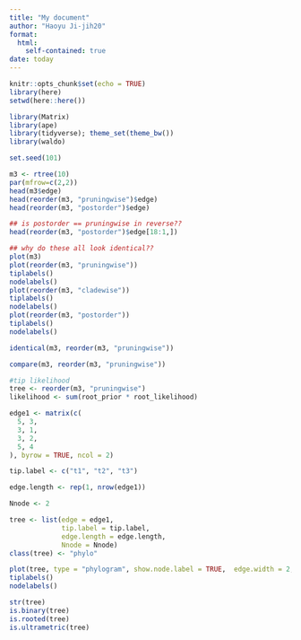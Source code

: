 ```yaml
---
title: "My document"
author: "Haoyu Ji-jih20"
format: 
  html:
    self-contained: true
date: today
---
```


```r
knitr::opts_chunk$set(echo = TRUE)
library(here)
setwd(here::here())
```

```r
library(Matrix)
library(ape)
library(tidyverse); theme_set(theme_bw())
library(waldo)
```

```r
set.seed(101)
```

```r
m3 <- rtree(10)
par(mfrow=c(2,2))
head(m3$edge)
head(reorder(m3, "pruningwise")$edge)
head(reorder(m3, "postorder")$edge)

## is postorder == pruningwise in reverse??
head(reorder(m3, "postorder")$edge[18:1,])

## why do these all look identical??
plot(m3)
plot(reorder(m3, "pruningwise"))
tiplabels()
nodelabels()
plot(reorder(m3, "cladewise"))
tiplabels()
nodelabels()
plot(reorder(m3, "postorder"))
tiplabels()
nodelabels()

identical(m3, reorder(m3, "pruningwise"))

compare(m3, reorder(m3, "pruningwise"))
```

```r
#tip likelihood
tree <- reorder(m3, "pruningwise")
likelihood <- sum(root_prior * root_likelihood)

```

```r
edge1 <- matrix(c(
  5, 3,
  3, 1,
  3, 2,
  5, 4
), byrow = TRUE, ncol = 2)

tip.label <- c("t1", "t2", "t3")

edge.length <- rep(1, nrow(edge1))

Nnode <- 2

tree <- list(edge = edge1,
             tip.label = tip.label,
             edge.length = edge.length,
             Nnode = Nnode)
class(tree) <- "phylo"

plot(tree, type = "phylogram", show.node.label = TRUE,  edge.width = 2, cex = 0.8)
tiplabels()
nodelabels()

str(tree)
is.binary(tree)
is.rooted(tree)
is.ultrametric(tree)
```

